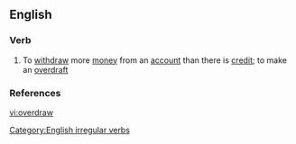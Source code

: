 ==English==



===Verb===
{{en-verb|overdraws|overdrawing|overdrew|overdrawn}}

# To [[withdraw]] more [[money]] from an [[account]] than there is [[credit]]; to make an [[overdraft]]

===References===
{{R:Century 1911}}
{{R:Webster 1913}}

[[Category:English irregular verbs]]

[[vi:overdraw]]